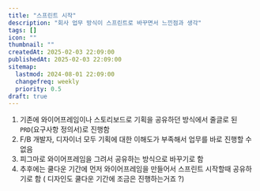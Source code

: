 ```yaml
---
title: "스프린트 시작"
description: "회사 업무 방식이 스프린트로 바꾸면서 느낀점과 생각"
tags: []
icon: ""
thumbnail: ""
createdAt: 2025-02-03 22:09:00
publishedAt: 2025-02-03 22:09:00
sitemap:
  lastmod: 2024-08-01 22:09:00
  changefreq: weekly
  priority: 0.5
draft: true
---
```


1. 기존에 와이어프레임이나 스토리보드로 기획을 공유하던 방식에서 줄글로 된 `PRD`(요구사항 정의서)로 진행함
2. F/B 개발자, 디자이너 모두 기획에 대한 이해도가 부족해서 업무를 바로 진행할 수 없음
3. 피그마로 와이어프레임을 그려서 공유하는 방식으로 바꾸기로 함
4. 추후에는 쿨다운 기간에 먼저 와이어프레임을 만들어서 스프린트 시작할때 공유하기로 함
    ( 디자인도 쿨다운 기간에 조금은 진행하는거죠 ?)